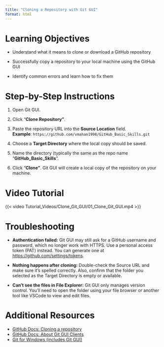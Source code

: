 ```yaml
---
title: "Cloning a Repository with Git GUI"
format: html
---
```


# Learning Objectives {.unnumbered}

-   Understand what it means to clone or download a GitHub repository

-   Successfully copy a repository to your local machine using the GitHub GUI

-   Identify common errors and learn how to fix them

# Step-by-Step Instructions {.unnumbered}

1.  Open Git GUI.

2.  Click "**Clone Repository"**.

3.  Paste the repository URL into the **Source Location** field.\
    **Example**: `https://github.com/vmahan1998/GitHub_Basic_Skills.git`

4.  Choose a **Target Directory** where the local copy should be saved.

5.  Name the directory (typically the same as the repo name "**GitHub_Basic_Skills**".

6.  Click "**Clone"**. Git GUI will create a local copy of the repository on your machine.

# Video Tutorial {.unnumbered}

{{< video Tutorial_Videos/Clone_Git_GUI/01_Clone_Git_GUI.mp4 >}}

# Troubleshooting {.unnumbered}

-   **Authentication failed:** Git GUI may still ask for a GitHub username and password, which no longer work with HTTPS. Use a personal access token (PAT) instead. You can generate one at <https://github.com/settings/tokens>.

-   **Nothing happens after cloning:** Double-check the Source URL and make sure it’s spelled correctly. Also, confirm that the folder you selected as the Target Directory is empty or available.

-   **Can’t see the files in File Explorer:** Git GUI only manages version control. You’ll need to open the folder using your file browser or another tool like VSCode to view and edit files.

# Additional Resources {.unnumbered}

-   [GitHub Docs: Cloning a repository](https://docs.github.com/en/repositories/creating-and-managing-repositories/cloning-a-repository)
-   [GitHub Docs: About Git GUI Clients](https://docs.github.com/en/desktop/installing-and-configuring-git-gui)
-   [Git for Windows (includes Git GUI)](https://gitforwindows.org/)
